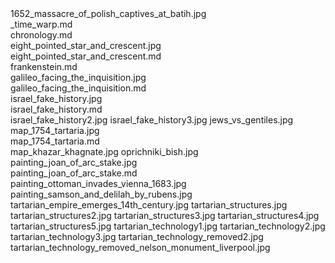     
<PopImage className="sm:float-right clear-right m-auto sm:m-1 sm:ml-4" src={JPG_1652_massacre_of_polish_captives_at_batih_jpg} width={384} alt="1652_massacre_of_polish_captives_at_batih.jpg">
	1652_massacre_of_polish_captives_at_batih.jpg
</PopImage>
<div className="w-full md:max-w-[80rem] float-right italic">
	<MD__time_warp_md />
	_time_warp.md
</div>
<div className="w-full md:max-w-[80rem] float-right italic">
	<MD_chronology_md />
	chronology.md
</div>
<PopImage className="sm:float-left clear-left m-auto sm:m-1 sm:mr-4" src={JPG_eight_pointed_star_and_crescent_jpg} width={384} alt="eight_pointed_star_and_crescent.jpg">
	eight_pointed_star_and_crescent.jpg
</PopImage>
<div className="w-full md:max-w-[80rem] float-right italic">
	<MD_eight_pointed_star_and_crescent_md />
	eight_pointed_star_and_crescent.md
</div>
<div className="w-full md:max-w-[80rem] float-right italic">
	<MD_frankenstein_md />
	frankenstein.md
</div>
<PopImage className="sm:float-right clear-right m-auto sm:m-1 sm:ml-4" src={JPG_galileo_facing_the_inquisition_jpg} width={384} alt="galileo_facing_the_inquisition.jpg">
	galileo_facing_the_inquisition.jpg
</PopImage>
<div className="w-full md:max-w-[80rem] float-right italic">
	<MD_galileo_facing_the_inquisition_md />
	galileo_facing_the_inquisition.md
</div>
<PopImage className="sm:float-left clear-left m-auto sm:m-1 sm:mr-4" src={JPG_israel_fake_history_jpg} width={384} alt="israel_fake_history.jpg">
	israel_fake_history.jpg
</PopImage>
<div className="w-full md:max-w-[80rem] float-right italic">
	<MD_israel_fake_history_md />
	israel_fake_history.md
</div>
<PopImage className="sm:float-right clear-right m-auto sm:m-1 sm:ml-4" src={JPG_israel_fake_history2_jpg} width={384} alt="israel_fake_history2.jpg">
	israel_fake_history2.jpg
</PopImage>
<PopImage className="sm:float-left clear-left m-auto sm:m-1 sm:mr-4" src={JPG_israel_fake_history3_jpg} width={384} alt="israel_fake_history3.jpg">
	israel_fake_history3.jpg
</PopImage>
<PopImage className="sm:float-right clear-right m-auto sm:m-1 sm:ml-4" src={JPG_jews_vs_gentiles_jpg} width={384} alt="jews_vs_gentiles.jpg">
	jews_vs_gentiles.jpg
</PopImage>
<PopImage className="sm:float-left clear-left m-auto sm:m-1 sm:mr-4" src={JPG_map_1754_tartaria_jpg} width={384} alt="map_1754_tartaria.jpg">
	map_1754_tartaria.jpg
</PopImage>
<div className="w-full md:max-w-[80rem] float-right italic">
	<MD_map_1754_tartaria_md />
	map_1754_tartaria.md
</div>
<PopImage className="sm:float-right clear-right m-auto sm:m-1 sm:ml-4" src={JPG_map_khazar_khagnate_jpg} width={384} alt="map_khazar_khagnate.jpg">
	map_khazar_khagnate.jpg
</PopImage>
<PopImage className="sm:float-left clear-left m-auto sm:m-1 sm:mr-4" src={JPG_oprichniki_bish_jpg} width={384} alt="oprichniki_bish.jpg">
	oprichniki_bish.jpg
</PopImage>
<PopImage className="sm:float-right clear-right m-auto sm:m-1 sm:ml-4" src={JPG_painting_joan_of_arc_stake_jpg} width={384} alt="painting_joan_of_arc_stake.jpg">
	painting_joan_of_arc_stake.jpg
</PopImage>
<div className="w-full md:max-w-[80rem] float-right italic">
	<MD_painting_joan_of_arc_stake_md />
	painting_joan_of_arc_stake.md
</div>
<PopImage className="sm:float-left clear-left m-auto sm:m-1 sm:mr-4" src={JPG_painting_ottoman_invades_vienna_1683_jpg} width={384} alt="painting_ottoman_invades_vienna_1683.jpg">
	painting_ottoman_invades_vienna_1683.jpg
</PopImage>
<PopImage className="sm:float-right clear-right m-auto sm:m-1 sm:ml-4" src={JPG_painting_samson_and_delilah_by_rubens_jpg} width={384} alt="painting_samson_and_delilah_by_rubens.jpg">
	painting_samson_and_delilah_by_rubens.jpg
</PopImage>
<PopImage className="sm:float-left clear-left m-auto sm:m-1 sm:mr-4" src={JPG_tartarian_empire_emerges_14th_century_jpg} width={384} alt="tartarian_empire_emerges_14th_century.jpg">
	tartarian_empire_emerges_14th_century.jpg
</PopImage>
<PopImage className="sm:float-right clear-right m-auto sm:m-1 sm:ml-4" src={JPG_tartarian_structures_jpg} width={384} alt="tartarian_structures.jpg">
	tartarian_structures.jpg
</PopImage>
<PopImage className="sm:float-left clear-left m-auto sm:m-1 sm:mr-4" src={JPG_tartarian_structures2_jpg} width={384} alt="tartarian_structures2.jpg">
	tartarian_structures2.jpg
</PopImage>
<PopImage className="sm:float-right clear-right m-auto sm:m-1 sm:ml-4" src={JPG_tartarian_structures3_jpg} width={384} alt="tartarian_structures3.jpg">
	tartarian_structures3.jpg
</PopImage>
<PopImage className="sm:float-left clear-left m-auto sm:m-1 sm:mr-4" src={JPG_tartarian_structures4_jpg} width={384} alt="tartarian_structures4.jpg">
	tartarian_structures4.jpg
</PopImage>
<PopImage className="sm:float-right clear-right m-auto sm:m-1 sm:ml-4" src={JPG_tartarian_structures5_jpg} width={384} alt="tartarian_structures5.jpg">
	tartarian_structures5.jpg
</PopImage>
<PopImage className="sm:float-left clear-left m-auto sm:m-1 sm:mr-4" src={JPG_tartarian_technology1_jpg} width={384} alt="tartarian_technology1.jpg">
	tartarian_technology1.jpg
</PopImage>
<PopImage className="sm:float-right clear-right m-auto sm:m-1 sm:ml-4" src={JPG_tartarian_technology2_jpg} width={384} alt="tartarian_technology2.jpg">
	tartarian_technology2.jpg
</PopImage>
<PopImage className="sm:float-left clear-left m-auto sm:m-1 sm:mr-4" src={JPG_tartarian_technology3_jpg} width={384} alt="tartarian_technology3.jpg">
	tartarian_technology3.jpg
</PopImage>
<PopImage className="sm:float-right clear-right m-auto sm:m-1 sm:ml-4" src={JPG_tartarian_technology_removed2_jpg} width={384} alt="tartarian_technology_removed2.jpg">
	tartarian_technology_removed2.jpg
</PopImage>
<PopImage className="sm:float-left clear-left m-auto sm:m-1 sm:mr-4" src={JPG_tartarian_technology_removed_nelson_monument_liverpool_jpg} width={384} alt="tartarian_technology_removed_nelson_monument_liverpool.jpg">
	tartarian_technology_removed_nelson_monument_liverpool.jpg
</PopImage>
